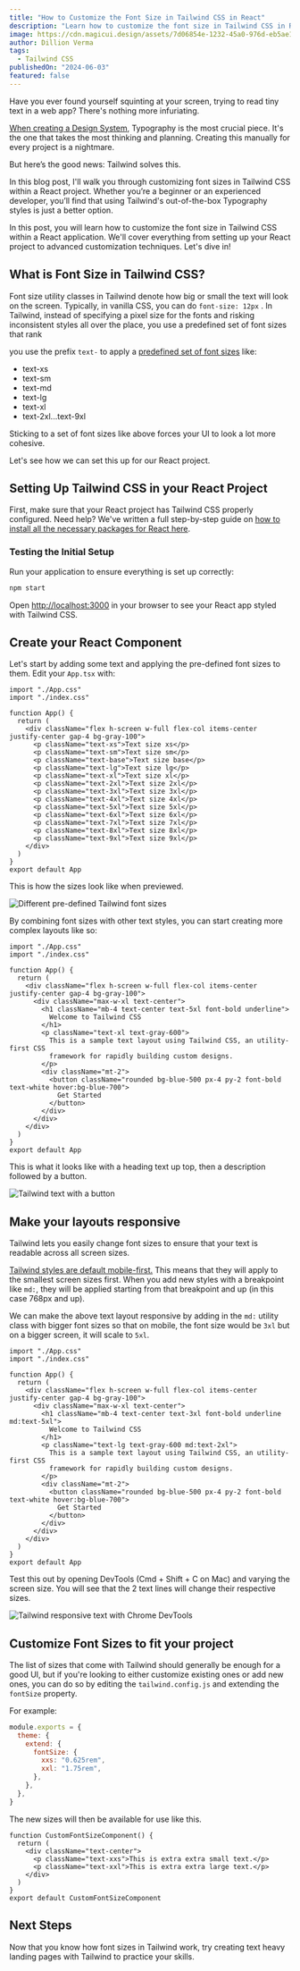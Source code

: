 ```yaml
---
title: "How to Customize the Font Size in Tailwind CSS in React"
description: "Learn how to customize the font size in Tailwind CSS in React with this comprehensive guide."
image: https://cdn.magicui.design/assets/7d06854e-1232-45a0-976d-eb5ae15ef261.png
author: Dillion Verma
tags:
  - Tailwind CSS
publishedOn: "2024-06-03"
featured: false
---
```


Have you ever found yourself squinting at your screen, trying to read tiny text in a web app? There's nothing more infuriating.

[When creating a Design System](https://danmall.com/posts/typography-in-design-systems/), Typography is the most crucial piece. It's the one that takes the most thinking and planning. Creating this manually for every project is a nightmare.

But here’s the good news: Tailwind solves this.

In this blog post, I'll walk you through customizing font sizes in Tailwind CSS within a React project. Whether you’re a beginner or an experienced developer, you’ll find that using Tailwind's out-of-the-box Typography styles is just a better option.

In this post, you will learn how to customize the font size in Tailwind CSS within a React application. We'll cover everything from setting up your React project to advanced customization techniques. Let's dive in!

## What is Font Size in Tailwind CSS?

Font size utility classes in Tailwind denote how big or small the text will look on the screen. Typically, in vanilla CSS, you can do `font-size: 12px` . In Tailwind, instead of specifying a pixel size for the fonts and risking inconsistent styles all over the place, you use a predefined set of font sizes that rank

you use the prefix `text-` to apply a [predefined set of font sizes](https://tailwindcss.com/docs/font-size) like:

- text-xs
- text-sm
- text-md
- text-lg
- text-xl
- text-2xl...text-9xl

Sticking to a set of font sizes like above forces your UI to look a lot more cohesive.

Let's see how we can set this up for our React project.

## Setting Up Tailwind CSS in your React Project

First, make sure that your React project has Tailwind CSS properly configured. Need help? We've written a full step-by-step guide on [how to install all the necessary packages for React here](/blog/install-tailwind-react).

### Testing the Initial Setup

Run your application to ensure everything is set up correctly:

```bash
npm start
```

Open [http://localhost:3000](http://localhost:3000) in your browser to see your React app styled with Tailwind CSS.

## Create your React Component

Let's start by adding some text and applying the pre-defined font sizes to them. Edit your `App.tsx` with:

```tsx
import "./App.css"
import "./index.css"

function App() {
  return (
    <div className="flex h-screen w-full flex-col items-center justify-center gap-4 bg-gray-100">
      <p className="text-xs">Text size xs</p>
      <p className="text-sm">Text size sm</p>
      <p className="text-base">Text size base</p>
      <p className="text-lg">Text size lg</p>
      <p className="text-xl">Text size xl</p>
      <p className="text-2xl">Text size 2xl</p>
      <p className="text-3xl">Text size 3xl</p>
      <p className="text-4xl">Text size 4xl</p>
      <p className="text-5xl">Text size 5xl</p>
      <p className="text-6xl">Text size 6xl</p>
      <p className="text-7xl">Text size 7xl</p>
      <p className="text-8xl">Text size 8xl</p>
      <p className="text-9xl">Text size 9xl</p>
    </div>
  )
}
export default App
```

This is how the sizes look like when previewed.

![Different pre-defined Tailwind font sizes ](https://cdn.magicui.design/assets/zul0pj45qn.png)

By combining font sizes with other text styles, you can start creating more complex layouts like so:

```tsx
import "./App.css"
import "./index.css"

function App() {
  return (
    <div className="flex h-screen w-full flex-col items-center justify-center gap-4 bg-gray-100">
      <div className="max-w-xl text-center">
        <h1 className="mb-4 text-center text-5xl font-bold underline">
          Welcome to Tailwind CSS
        </h1>
        <p className="text-xl text-gray-600">
          This is a sample text layout using Tailwind CSS, an utility-first CSS
          framework for rapidly building custom designs.
        </p>
        <div className="mt-2">
          <button className="rounded bg-blue-500 px-4 py-2 font-bold text-white hover:bg-blue-700">
            Get Started
          </button>
        </div>
      </div>
    </div>
  )
}
export default App
```

This is what it looks like with a heading text up top, then a description followed by a button.

![Tailwind text with a button](https://cdn.magicui.design/assets/tugilh9xi.png)

## Make your layouts responsive

Tailwind lets you easily change font sizes to ensure that your text is readable across all screen sizes.

[Tailwind styles are default mobile-first.](https://tailwindcss.com/docs/responsive-design) This means that they will apply to the smallest screen sizes first. When you add new styles with a breakpoint like `md:`, they will be applied starting from that breakpoint and up (in this case 768px and up).

We can make the above text layout responsive by adding in the `md:` utility class with bigger font sizes so that on mobile, the font size would be `3xl` but on a bigger screen, it will scale to `5xl`.

```tsx
import "./App.css"
import "./index.css"

function App() {
  return (
    <div className="flex h-screen w-full flex-col items-center justify-center gap-4 bg-gray-100">
      <div className="max-w-xl text-center">
        <h1 className="mb-4 text-center text-3xl font-bold underline md:text-5xl">
          Welcome to Tailwind CSS
        </h1>
        <p className="text-lg text-gray-600 md:text-2xl">
          This is a sample text layout using Tailwind CSS, an utility-first CSS
          framework for rapidly building custom designs.
        </p>
        <div className="mt-2">
          <button className="rounded bg-blue-500 px-4 py-2 font-bold text-white hover:bg-blue-700">
            Get Started
          </button>
        </div>
      </div>
    </div>
  )
}
export default App
```

Test this out by opening DevTools (Cmd + Shift + C on Mac) and varying the screen size. You will see that the 2 text lines will change their respective sizes.

![Tailwind responsive text with Chrome DevTools](https://cdn.magicui.design/assets/4v0dg7b7jr5.png)

## Customize Font Sizes to fit your project

The list of sizes that come with Tailwind should generally be enough for a good UI, but if you're looking to either customize existing ones or add new ones, you can do so by editing the `tailwind.config.js` and extending the `fontSize` property.

For example:

```js
module.exports = {
  theme: {
    extend: {
      fontSize: {
        xxs: "0.625rem",
        xxl: "1.75rem",
      },
    },
  },
}
```

The new sizes will then be available for use like this.

```tsx
function CustomFontSizeComponent() {
  return (
    <div className="text-center">
      <p className="text-xxs">This is extra extra small text.</p>
      <p className="text-xxl">This is extra extra large text.</p>
    </div>
  )
}
export default CustomFontSizeComponent
```

## Next Steps

Now that you know how font sizes in Tailwind work, try creating text heavy landing pages with Tailwind to practice your skills.
